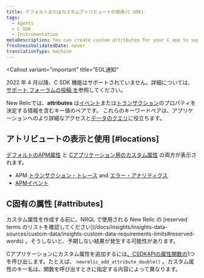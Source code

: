 ```yaml
---
title: デフォルトまたはカスタムアトリビュートの使用(C SDK)
tags:
  - Agents
  - C SDK
  - Instrumentation
metaDescription: You can create custom attributes for your C app to supplement the New Relic event data that automatically includes default APM attributes.
freshnessValidatedDate: never
translationType: machine
---
```


<Callout
  variant="important"
  title="EOL通知"
>
  2022 年 4 月以降、C SDK 機能はサポートされていません。詳細については、 [サポート フォーラムの投稿 を](https://discuss.newrelic.com/t/q1-bulk-eol-announcement-fy23/181744)参照してください。
</Callout>

New Relicでは、<DNT>**attributes**</DNT> は[イベント](/docs/accounts-partnerships/getting-started-new-relic/glossary#event)または[トランザクション](/docs/accounts-partnerships/getting-started-new-relic/glossary#transaction)のプロパティを決定する情報を含むキー値のペアです。 これらのキーワードペアは、アプリケーションへのより詳細なアクセスと[データのクエリ](/docs/query-your-data/explore-query-data/query-builder/introduction-query-builder)に役立ちます。

## アトリビュートの表示と使用 [#locations]

[デフォルトのAPM属性](/docs/insights/new-relic-insights/decorating-events/apm-default-attributes-insights#transaction-event) と [Cアプリケーション用のカスタム属性](/docs/agents/manage-apm-agents/agent-data/collect-custom-attributes) の両方が表示されます。

* APM [トランザクション・トレース](/docs/apm/transactions/transaction-traces/introduction-transaction-traces) and [エラー・アナリティクス](/docs/apm/applications-menu/error-analytics/introduction-error-analytics)
* [APMイベント](/docs/insights/explore-data/attributes/apm-default-attributes-insights)

## C固有の属性 [#attributes]

<Callout variant="important">
  カスタム属性を作成する前に、NRQL で使用される New Relic の [reserved terms のリストを確認してください](/docs/insights/insights-data-sources/custom-data/insights-custom-data-requirements-limits#reserved-words) 。そうしないと、予期しない結果が発生する可能性があります。
</Callout>

Cアプリケーションにカスタム属性を追加するには[、CSDKAPIの属性関数の](https://newrelic.github.io/c-sdk/libnewrelic_8h.html#abfe6f64a8eec7d60d8588f8969781d34)1つを呼び出します。たとえば、 `newrelic_add_attribute_double()` 。カスタム属性のキー名は、関数を呼び出すときに指定する内容によって異なります。